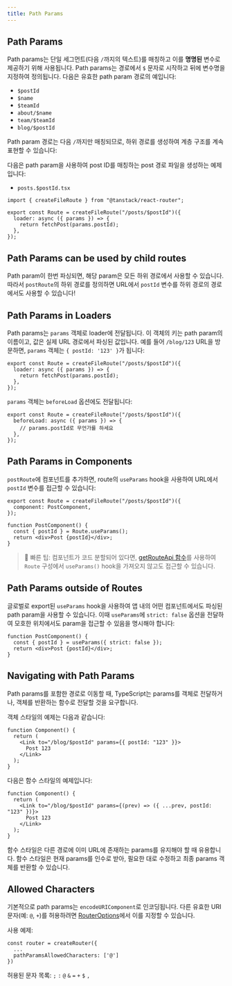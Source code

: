 ```yaml
---
title: Path Params
---
```


## Path Params

Path params는 단일 세그먼트(다음 `/`까지의 텍스트)를 매칭하고 이를 **명명된** 변수로 제공하기 위해 사용됩니다. Path params는 경로에서 `$` 문자로 시작하고 뒤에 변수명을 지정하여 정의됩니다. 다음은 유효한 path param 경로의 예입니다:

- `$postId`
- `$name`
- `$teamId`
- `about/$name`
- `team/$teamId`
- `blog/$postId`

Path param 경로는 다음 `/`까지만 매칭되므로, 하위 경로를 생성하여 계층 구조를 계속 표현할 수 있습니다:

다음은 path param을 사용하여 post ID를 매칭하는 post 경로 파일을 생성하는 예제입니다:

- `posts.$postId.tsx`

```tsx
import { createFileRoute } from "@tanstack/react-router";

export const Route = createFileRoute("/posts/$postId")({
  loader: async ({ params }) => {
    return fetchPost(params.postId);
  },
});
```

## Path Params can be used by child routes

Path param이 한번 파싱되면, 해당 param은 모든 하위 경로에서 사용할 수 있습니다. 따라서 `postRoute`의 하위 경로를 정의하면 URL에서 `postId` 변수를 하위 경로의 경로에서도 사용할 수 있습니다!

## Path Params in Loaders

Path params는 `params` 객체로 loader에 전달됩니다. 이 객체의 키는 path param의 이름이고, 값은 실제 URL 경로에서 파싱된 값입니다. 예를 들어 `/blog/123` URL을 방문하면, `params` 객체는 `{ postId: '123' }`가 됩니다:

```tsx
export const Route = createFileRoute("/posts/$postId")({
  loader: async ({ params }) => {
    return fetchPost(params.postId);
  },
});
```

`params` 객체는 `beforeLoad` 옵션에도 전달됩니다:

```tsx
export const Route = createFileRoute("/posts/$postId")({
  beforeLoad: async ({ params }) => {
    // params.postId로 무언가를 하세요
  },
});
```

## Path Params in Components

`postRoute`에 컴포넌트를 추가하면, route의 `useParams` hook을 사용하여 URL에서 `postId` 변수를 접근할 수 있습니다:

```tsx
export const Route = createFileRoute("/posts/$postId")({
  component: PostComponent,
});

function PostComponent() {
  const { postId } = Route.useParams();
  return <div>Post {postId}</div>;
}
```

> 🧠 빠른 팁: 컴포넌트가 코드 분할되어 있다면, [getRouteApi 함수](./code-splitting.md#manually-accessing-route-apis-in-other-files-with-the-getrouteapi-helper)를 사용하여 `Route` 구성에서 `useParams()` hook을 가져오지 않고도 접근할 수 있습니다.

## Path Params outside of Routes

글로벌로 export된 `useParams` hook을 사용하여 앱 내의 어떤 컴포넌트에서도 파싱된 path param을 사용할 수 있습니다. 이때 `useParams`에 `strict: false` 옵션을 전달하여 모호한 위치에서도 param을 접근할 수 있음을 명시해야 합니다:

```tsx
function PostComponent() {
  const { postId } = useParams({ strict: false });
  return <div>Post {postId}</div>;
}
```

## Navigating with Path Params

Path params를 포함한 경로로 이동할 때, TypeScript는 params를 객체로 전달하거나, 객체를 반환하는 함수로 전달할 것을 요구합니다.

객체 스타일의 예제는 다음과 같습니다:

```tsx
function Component() {
  return (
    <Link to="/blog/$postId" params={{ postId: "123" }}>
      Post 123
    </Link>
  );
}
```

다음은 함수 스타일의 예제입니다:

```tsx
function Component() {
  return (
    <Link to="/blog/$postId" params={(prev) => ({ ...prev, postId: "123" })}>
      Post 123
    </Link>
  );
}
```

함수 스타일은 다른 경로에 이미 URL에 존재하는 params를 유지해야 할 때 유용합니다. 함수 스타일은 현재 params를 인수로 받아, 필요한 대로 수정하고 최종 params 객체를 반환할 수 있습니다.

## Allowed Characters

기본적으로 path params는 `encodeURIComponent`로 인코딩됩니다. 다른 유효한 URI 문자(예: `@`, `+`)를 허용하려면 [RouterOptions](../api/router/RouterOptionsType.md#pathparamsallowedcharacters-property)에서 이를 지정할 수 있습니다.

사용 예제:

```tsx
const router = createRouter({
  ...
  pathParamsAllowedCharacters: ['@']
})
```

허용된 문자 목록:
`;` `:` `@` `&` `=` `+` `$` `,`

